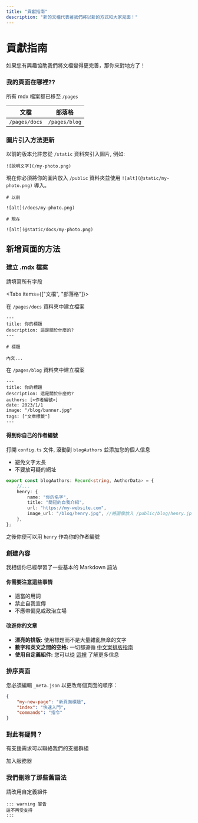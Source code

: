 ```yaml
---
title: "貢獻指南"
description: "新的文檔代表著我們將以新的方式和大家見面！"
---
```



# 貢獻指南

如果您有興趣協助我們將文檔變得更完善，那你來對地方了！

<div className="steps-container mt-9">

### 我的頁面在哪裡??

所有 mdx 檔案都已移至 `/pages`

| 文檔          | 部落格        |
| ------------- | ------------- |
| `/pages/docs` | `/pages/blog` |

### 圖片引入方法更新

以前的版本允許您從 `/static` 資料夾引入圖片, 例如:

```mdx
![說明文字](/my-photo.png)
```

現在你必須將你的圖片放入 `/public` 資料夾並使用 `![alt](@static/my-photo.png)` 導入。

```mdx
# 以前

![alt](/docs/my-photo.png)

# 現在

![alt](@static/docs/my-photo.png)
```

</div>

## 新增頁面的方法

<div className="steps-container">
  
### 建立 .mdx 檔案

請填寫所有字段

<Tabs items={["文檔", "部落格"]}>

<Tab>

在 `/pages/docs` 資料夾中建立檔案

```mdx
---
title: 你的標題
description: 這是關於什麼的?
---

# 標題

內文...
```

</Tab>

<Tab>
  
在 `/pages/blog` 資料夾中建立檔案

```mdx
---
title: 你的標題
description: 這是關於什麼的?
authors: [<作者編號>]
date: 2023/1/1
image: "/blog/banner.jpg"
tags: ["文章標籤"]
---
```

#### 得到你自己的作者編號

打開 `config.ts` 文件, 滾動到 `blogAuthors` 並添加您的個人信息

- 避免文字太長
- 不要放可疑的網址

```ts
export const blogAuthors: Record<string, AuthorData> = {
    //...
    henry: {
        name: "你的名字",
        title: "簡短的自我介紹",
        url: "https://my-website.com",
        image_url: "/blog/henry.jpg", //將圖像放入 /public/blog/henry.jpg
    },
};
```

之後你便可以用 `henry` 作為你的作者編號

</Tab>

</Tabs>

### 創建內容

我相信你已經學習了一些基本的 Markdown 語法

#### 你需要注意這些事情

- 適當的用詞
- 禁止自我宣傳
- 不應帶偏見或政治立場

#### 改進你的文章

- **漂亮的排版:**
    使用標題而不是大量雜亂無章的文字
- **數字和英文之間的空格:**
    一切都遵循 [中文案排版指南](https://github.com/sparanoid/chinese-copywriting-guidelines)
- **使用自定義組件:**
    您可以從 [這裡](./components) 了解更多信息

### 排序頁面

您必須編輯 `_meta.json` 以更改每個頁面的順序：

```json
{
    "my-new-page": "新頁面標題",
    "index": "快速入門",
    "commands": "指令"
}
```

### 對此有疑問？

有支援需求可以聯絡我們的支援群組

<div className="h-stack mt-4">
    <LinkButton href="https://discord.gg/yeecord" variant="primary">
        加入服務器
    </LinkButton>
</div>

</div>

### 我們刪除了那些舊語法

請改用自定義組件

```
::: warning 警告
這不再受支持
:::
```
